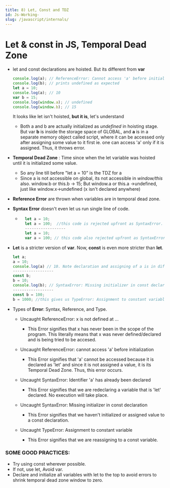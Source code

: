 ```yaml
---
title: 8) Let, Const and TDZ
id: Js-Working-
slug: /javascript/internals/
---
```



# Let & const in JS, Temporal Dead Zone

- let and const declarations are hoisted. But its different from **var**

  ```js
  console.log(a); // ReferenceError: Cannot access 'a' before initialization
  console.log(b); // prints undefined as expected
  let a = 10;
  console.log(a); // 10
  var b = 15;
  console.log(window.a); // undefined
  console.log(window.b); // 15
  ```

  It looks like let isn't hoisted, **but it is**, let's understand

  - Both a and b are actually initialized as _undefined_ in hoisting stage. But var **b** is inside the storage space of GLOBAL, and **a** is in a separate memory object called script, where it can be accessed only after assigning some value to it first ie. one can access 'a' only if it is assigned. Thus, it throws error.

- **Temporal Dead Zone** : Time since when the let variable was hoisted until it is initialized some value.

  - So any line till before "let a = 10" is the TDZ for a
  - Since a is not accessible on global, its not accessible in _window/this_ also. window.b or this.b -> 15; But window.a or this.a ->undefined, just like window.x->undefined (x isn't declared anywhere)

- **Reference Error** are thrown when variables are in temporal dead zone.

- **Syntax Error** doesn't even let us run single line of code.

  - ```js
      let a = 10;
      let a = 100;  //this code is rejected upfront as SyntaxError. (duplicate declaration)
      ------------------
      let a = 10;
      var a = 100; // this code also rejected upfront as SyntaxError. (can't use same name in same scope)
    ```

- **Let** is a stricter version of **var**. Now, **const** is even more stricter than **let**.

  ```js
  let a;
  a = 10;
  console.log(a) // 10. Note declaration and assigning of a is in different lines.
  ------------------
  const b;
  b = 10;
  console.log(b); // SyntaxError: Missing initializer in const declaration. (This type of declaration won't work with const. const b = 10 only will work)
  ------------------
  const b = 100;
  b = 1000; //this gives us TypeError: Assignment to constant variable.
  ```

- Types of **Error**: Syntax, Reference, and Type.

  - Uncaught ReferenceError: x is not defined at ...

    - This Error signifies that x has never been in the scope of the program. This literally means that x was never defined/declared and is being tried to be accesed.

  - Uncaught ReferenceError: cannot access 'a' before initialization

    - This Error signifies that 'a' cannot be accessed because it is declared as 'let' and since it is not assigned a value, it is its Temporal Dead Zone. Thus, this error occurs.

  - Uncaught SyntaxError: Identifier 'a' has already been declared

    - This Error signifies that we are redeclaring a variable that is 'let' declared. No execution will take place.

  - Uncaught SyntaxError: Missing initializer in const declaration

    - This Error signifies that we haven't initialized or assigned value to a const declaration.

  - Uncaught TypeError: Assignment to constant variable
    - This Error signifies that we are reassigning to a const variable.

### SOME GOOD PRACTICES:

- Try using const wherever possible.
- If not, use let, Avoid var.
- Declare and initialize all variables with let to the top to avoid errors to shrink temporal dead zone window to zero.
